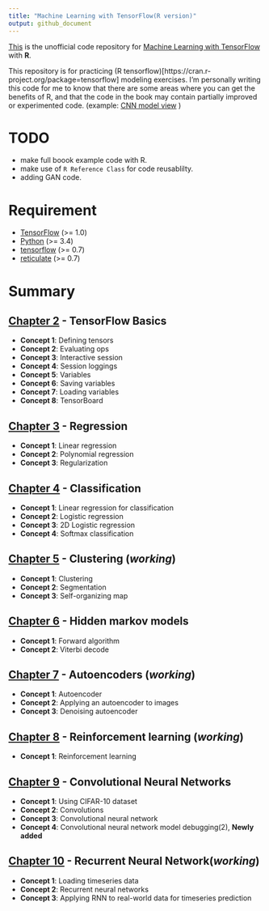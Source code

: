 ```yaml
---
title: "Machine Learning with TensorFlow(R version)"
output: github_document
---
```




[This](https://github.com/haven-jeon/TensorFlow-Book-R) is the unofficial code repository for [Machine Learning with TensorFlow](http://www.tensorflowbook.com/) with **R**.


This repository is for practicing (R tensorflow)[https://cran.r-project.org/package=tensorflow] modeling exercises. I'm personally writing this code for me to know that there are some areas where you can get the benefits of R, and that the code in the book may contain partially improved or experimented code. (example: [CNN model view](https://github.com/haven-jeon/TensorFlow-Book-R/blob/master/ch09_cnn/Concept04_cifar.md) ) 


# TODO

- make full boook example code with R.
- make use of `R Reference Class` for code reusablilty.  
- adding GAN code.


# Requirement 

- [TensorFlow](https://www.tensorflow.org/) (>= 1.0)
- [Python](https://www.python.org/) (>= 3.4)
- [tensorflow](https://cran.r-project.org/package=tensorflow) (>= 0.7) 
- [reticulate](https://cran.r-project.org/package=reticulate) (>= 0.7)

# Summary

## [Chapter 2](https://github.com/haven-jeon/TensorFlow-Book-R/tree/master/ch02_basics) - TensorFlow Basics

- **Concept 1**: Defining tensors
- **Concept 2**: Evaluating ops
- **Concept 3**: Interactive session
- **Concept 4**: Session loggings
- **Concept 5**: Variables
- **Concept 6**: Saving variables
- **Concept 7**: Loading variables
- **Concept 8**: TensorBoard

## [Chapter 3](https://github.com/haven-jeon/TensorFlow-Book-R/tree/master/ch03_regression) - Regression

- **Concept 1**: Linear regression
- **Concept 2**: Polynomial regression
- **Concept 3**: Regularization

## [Chapter 4](https://github.com/haven-jeon/TensorFlow-Book-R/tree/master/ch04_classification) - Classification

- **Concept 1**: Linear regression for classification
- **Concept 2**: Logistic regression
- **Concept 3**: 2D Logistic regression
- **Concept 4**: Softmax classification

## [Chapter 5](https://github.com/haven-jeon/TensorFlow-Book-R/tree/master/ch05_clustering) - Clustering (_working_)

- **Concept 1**: Clustering
- **Concept 2**: Segmentation
- **Concept 3**: Self-organizing map

## [Chapter 6](https://github.com/haven-jeon/TensorFlow-Book-R/tree/master/ch06_hmm) - Hidden markov models

- **Concept 1**: Forward algorithm
- **Concept 2**: Viterbi decode

## [Chapter 7](https://github.com/haven-jeon/TensorFlow-Book-R/tree/master/ch07_autoencoder) - Autoencoders (_working_)

- **Concept 1**: Autoencoder
- **Concept 2**: Applying an autoencoder to images
- **Concept 3**: Denoising autoencoder

## [Chapter 8](https://github.com/haven-jeon/TensorFlow-Book-R/tree/master/ch08_rl) - Reinforcement learning (_working_)

- **Concept 1**: Reinforcement learning

## [Chapter 9](https://github.com/haven-jeon/TensorFlow-Book-R/tree/master/ch09_cnn) - Convolutional Neural Networks

- **Concept 1**: Using CIFAR-10 dataset
- **Concept 2**: Convolutions
- **Concept 3**: Convolutional neural network
- **Concept 4**: Convolutional neural network model debugging(2), **Newly added**

## [Chapter 10](https://github.com/haven-jeon/TensorFlow-Book-R/tree/master/ch10_rnn) - Recurrent Neural Network(_working_)

- **Concept 1**: Loading timeseries data
- **Concept 2**: Recurrent neural networks
- **Concept 3**: Applying RNN to real-world data for timeseries prediction

